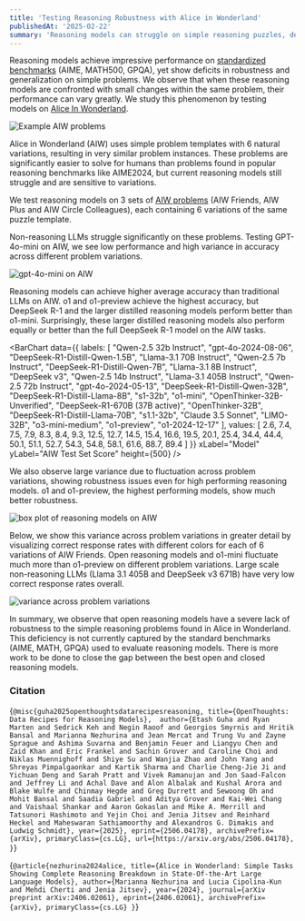 ```yaml
---
title: 'Testing Reasoning Robustness with Alice in Wonderland'
publishedAt: '2025-02-22'
summary: 'Reasoning models can struggle on simple reasoning puzzles, demonstrating a lack of robustness and generalization.'
---
```


Reasoning models achieve impressive performance on [standardized benchmarks](./measure) (AIME, MATH500, GPQA), yet show deficits in robustness and generalization on simple problems. We observe that when these reasoning models are confronted with small changes within the same problem, their performance can vary greatly. We study this phenomenon by testing models on [Alice In Wonderland](https://arxiv.org/abs/2406.02061).

<div className="flex justify-center my-8">
  <Image
    src="/aiw/aiw_1.png"
    alt="Example AIW problems"
    width={600}
    height={400}
    className="rounded-lg"
  />
</div>

Alice in Wonderland (AIW) uses simple problem templates with 6 natural variations, resulting in very similar problem instances. These problems are significantly easier to solve for humans than problems found in popular reasoning benchmarks like AIME2024, but current reasoning models still struggle and are sensitive to variations.


We test reasoning models on 3 sets of [AIW problems](https://github.com/LAION-AI/AIW/blob/main/prompts/prompts.json) (AIW Friends, AIW Plus and AIW Circle Colleagues), each containing 6 variations of the same puzzle template. 


Non-reasoning LLMs struggle significantly on these problems. Testing GPT-4o-mini on AIW, we see low performance and high variance in accuracy across different problem variations.

<div className="flex justify-center my-8">
  <Image
    src="/aiw/aiw_2.png"
    alt="gpt-4o-mini on AIW"
    width={600}
    height={400}
    className="rounded-lg"
  />
</div>

Reasoning models can achieve higher average accuracy than traditional LLMs on AIW. o1 and o1-preview achieve the highest accuracy, but DeepSeek R-1 and the larger distilled reasoning models perform better than o1-mini. Surprisingly, these larger distilled reasoning models also perform equally or better than the full DeepSeek R-1 model on the AIW tasks. 

<BarChart
  data={{
    labels: [
      "Qwen-2.5 32b Instruct",
      "gpt-4o-2024-08-06",
      "DeepSeek-R1-Distill-Qwen-1.5B",
      "Llama-3.1 70B Instruct",
      "Qwen-2.5 7b Instruct",
      "DeepSeek-R1-Distill-Qwen-7B",
      "Llama-3.1 8B Instruct", 
      "DeepSeek v3",
      "Qwen-2.5 14b Instruct",
      "Llama-3.1 405B Instruct",
      "Qwen-2.5 72b Instruct",
      "gpt-4o-2024-05-13",
      "DeepSeek-R1-Distill-Qwen-32B",
      "DeepSeek-R1-Distill-Llama-8B",
      "s1-32b",
      "o1-mini",
      "OpenThinker-32B-Unverified",
      "DeepSeek-R1-670B (37B active)",
      "OpenThinker-32B",
      "DeepSeek-R1-Distill-Llama-70B",
      "s1.1-32b",
      "Claude 3.5 Sonnet",
      "LIMO-32B",
      "o3-mini-medium",
      "o1-preview",
      "o1-2024-12-17"
    ],
    values: [
      2.6, 7.4, 7.5, 7.9, 8.3, 8.4, 9.3, 12.5, 12.7, 14.5, 15.4, 16.6, 19.5, 20.1, 
      25.4, 34.4, 44.4, 50.1, 51.1, 52.7, 54.3, 54.8, 58.1, 61.6, 88.7, 89.4
    ]
  }}
  xLabel="Model"
  yLabel="AIW Test Set Score"
  height={500}
/>

We also observe large variance due to fluctuation across problem variations, showing robustness issues even for high performing reasoning models. o1 and o1-preview, the highest performing models, show much better robustness. 

<div className="flex justify-center my-8">
  <Image
    src="/aiw/aiw_3.png"
    alt="box plot of reasoning models on AIW"
    width={1000}
    height={400}
    className="rounded-lg"
  />
</div>


Below, we show this variance across problem variations in greater detail by visualizing correct response rates with different colors for each of 6 variations of AIW Friends. Open reasoning models and o1-mini fluctuate much more than o1-preview on different problem variations. Large scale non-reasoning LLMs (Llama 3.1 405B and DeepSeek v3 671B) have very low correct response rates overall. 

<div className="flex justify-center my-8">
  <Image
    src="/aiw/aiw_4.png"
    alt="variance across problem variations"
    width={900}
    height={400}
    className="rounded-lg"
  />
</div>

In summary, we observe that open reasoning models have a severe lack of robustness to the simple reasoning problems found in Alice in Wonderland. This deficiency is not currently captured by the standard benchmarks (AIME, MATH, GPQA) used to evaluate reasoning models. There is more work to be done to close the gap between the best open and closed reasoning models.


### Citation
<Citation>{`@misc{guha2025openthoughtsdatarecipesreasoning,
      title={OpenThoughts: Data Recipes for Reasoning Models}, 
      author={Etash Guha and Ryan Marten and Sedrick Keh and Negin Raoof and Georgios Smyrnis and Hritik Bansal and Marianna Nezhurina and Jean Mercat and Trung Vu and Zayne Sprague and Ashima Suvarna and Benjamin Feuer and Liangyu Chen and Zaid Khan and Eric Frankel and Sachin Grover and Caroline Choi and Niklas Muennighoff and Shiye Su and Wanjia Zhao and John Yang and Shreyas Pimpalgaonkar and Kartik Sharma and Charlie Cheng-Jie Ji and Yichuan Deng and Sarah Pratt and Vivek Ramanujan and Jon Saad-Falcon and Jeffrey Li and Achal Dave and Alon Albalak and Kushal Arora and Blake Wulfe and Chinmay Hegde and Greg Durrett and Sewoong Oh and Mohit Bansal and Saadia Gabriel and Aditya Grover and Kai-Wei Chang and Vaishaal Shankar and Aaron Gokaslan and Mike A. Merrill and Tatsunori Hashimoto and Yejin Choi and Jenia Jitsev and Reinhard Heckel and Maheswaran Sathiamoorthy and Alexandros G. Dimakis and Ludwig Schmidt},
      year={2025},
      eprint={2506.04178},
      archivePrefix={arXiv},
      primaryClass={cs.LG},
      url={https://arxiv.org/abs/2506.04178}, 
}`}</Citation>

<Citation>{`@article{nezhurina2024alice,
  title={Alice in Wonderland: Simple Tasks Showing Complete Reasoning Breakdown in State-Of-the-Art Large Language Models},
  author={Marianna Nezhurina and Lucia Cipolina-Kun and Mehdi Cherti and Jenia Jitsev},
  year={2024},
  journal={arXiv preprint arXiv:2406.02061},
  eprint={2406.02061},
  archivePrefix={arXiv},
  primaryClass={cs.LG}
}`}</Citation>
